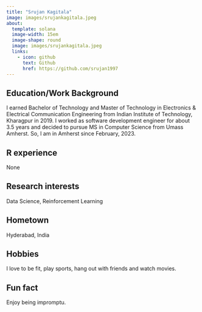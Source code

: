 ```yaml
---
title: "Srujan Kagitala"
image: images/srujankagitala.jpeg
about:
  template: solana
  image-width: 15em
  image-shape: round
  image: images/srujankagitala.jpeg
  links:
    - icon: github
      text: Github
      href: https://github.com/srujan1997
---
```


## Education/Work Background
I earned Bachelor of Technology and Master of Technology in Electronics & Electrical Communication Engineering from Indian Institute of Technology, Kharagpur in 2019. I worked as software development engineer for about 3.5 years and decided to pursue MS in Computer Science from Umass Amherst. So, I am in Amherst since February, 2023.

## R experience
None

## Research interests
Data Science, Reinforcement Learning

## Hometown
Hyderabad, India

## Hobbies
I love to be fit, play sports, hang out with friends and watch movies.

## Fun fact
Enjoy being impromptu.